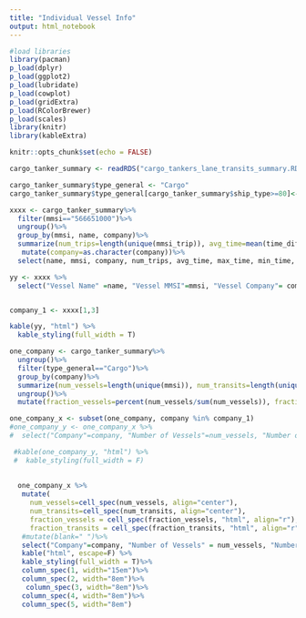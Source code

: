 ```yaml
---
title: "Individual Vessel Info"
output: html_notebook
---
```


```r
#load libraries
library(pacman)
p_load(dplyr)
p_load(ggplot2)
p_load(lubridate)
p_load(cowplot)
p_load(gridExtra)
p_load(RColorBrewer)
p_load(scales)
library(knitr)
library(kableExtra)

knitr::opts_chunk$set(echo = FALSE)
```




```r
cargo_tanker_summary <- readRDS("cargo_tankers_lane_transits_summary.RDS")

cargo_tanker_summary$type_general <- "Cargo"
cargo_tanker_summary$type_general[cargo_tanker_summary$ship_type>=80]<- "Tanker"

xxxx <- cargo_tanker_summary%>%
  filter(mmsi=="566651000")%>%
  ungroup()%>%
  group_by(mmsi, name, company)%>%
  summarize(num_trips=length(unique(mmsi_trip)), avg_time=mean(time_diff), max_time=max(time_diff), min_time=min(time_diff), max_speed=max(max_speed))%>%
   mutate(company=as.character(company))%>%
  select(name, mmsi, company, num_trips, avg_time, max_time, min_time, max_speed)

yy <- xxxx %>%
  select("Vessel Name" =name, "Vessel MMSI"=mmsi, "Vessel Company"= company, "Number of Transits"=num_trips, "Average Transit Time (hrs)"=avg_time, "Max Transit Time (hrs)"=max_time, "Min Transit Time (hrs)"=min_time, "Max speed observed (kn)" =max_speed)


company_1 <- xxxx[1,3]

kable(yy, "html") %>%
  kable_styling(full_width = T)
```


```r
one_company <- cargo_tanker_summary%>%
  ungroup()%>%
  filter(type_general=="Cargo")%>%
  group_by(company)%>%
  summarize(num_vessels=length(unique(mmsi)), num_transits=length(unique(mmsi_trip)))%>%
  ungroup()%>%
  mutate(fraction_vessels=percent(num_vessels/sum(num_vessels)), fraction_transits=percent(num_transits/sum(num_transits)))

one_company_x <- subset(one_company, company %in% company_1)
#one_company_y <- one_company_x %>%
#  select("Company"=company, "Number of Vessels"=num_vessels, "Number of Transits"=num_transits, "Fraction of Total Vessels" = #fraction_vessels, "Fraction of Total Transits" = fraction_transits)

 #kable(one_company_y, "html") %>%
 #  kable_styling(full_width = F)
 
 
  one_company_x %>%
   mutate(
     num_vessels=cell_spec(num_vessels, align="center"),
     num_transits=cell_spec(num_transits, align="center"),
     fraction_vessels = cell_spec(fraction_vessels, "html", align="r"), 
     fraction_transits = cell_spec(fraction_transits, "html", align="r"))%>%
   #mutate(blank=" ")%>%
   select("Company"=company, "Number of Vessels" = num_vessels, "Number of Tranists"= num_transits, "Fraction of Total Vessels"= fraction_vessels, "Fraction of Total Transits" = fraction_transits)%>%
   kable("html", escape=F) %>%
   kable_styling(full_width = T)%>%
   column_spec(1, width="15em")%>%
   column_spec(2, width="8em")%>%
    column_spec(3, width="8em")%>%
   column_spec(4, width="8em")%>%
   column_spec(5, width="8em")
 
 
 
 
```


